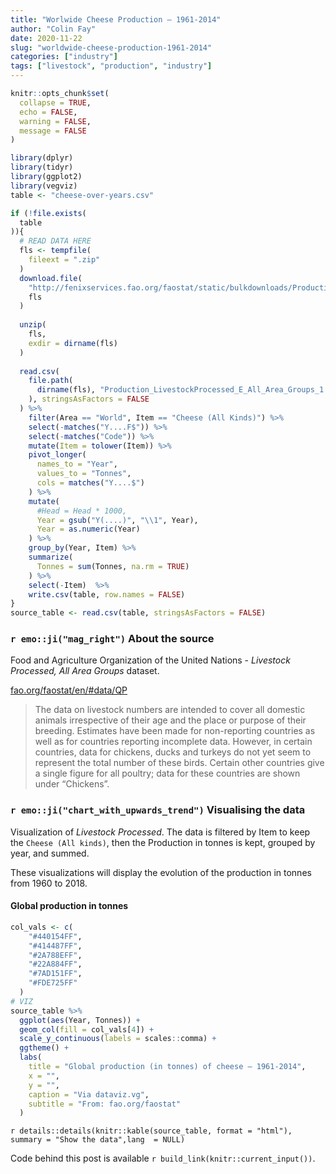 ```yaml
---
title: "Worlwide Cheese Production — 1961-2014"
author: "Colin Fay"
date: 2020-11-22
slug: "worldwide-cheese-production-1961-2014"
categories: ["industry"]
tags: ["livestock", "production", "industry"]
---
```


```r
knitr::opts_chunk$set(
  collapse = TRUE, 
  echo = FALSE, 
  warning = FALSE, 
  message = FALSE
)

library(dplyr)
library(tidyr)
library(ggplot2)
library(vegviz)
table <- "cheese-over-years.csv"

if (!file.exists(
  table
)){
  # READ DATA HERE
  fls <- tempfile(
    fileext = ".zip"
  )
  download.file(
    "http://fenixservices.fao.org/faostat/static/bulkdownloads/Production_LivestockProcessed_E_All_Area_Groups.zip", 
    fls
  )
  
  unzip(
    fls,
    exdir = dirname(fls)
  )
  
  read.csv(
    file.path(
      dirname(fls), "Production_LivestockProcessed_E_All_Area_Groups_1.csv"
    ), stringsAsFactors = FALSE
  ) %>%    
    filter(Area == "World", Item == "Cheese (All Kinds)") %>%
    select(-matches("Y....F$")) %>%
    select(-matches("Code")) %>%
    mutate(Item = tolower(Item)) %>%
    pivot_longer(
      names_to = "Year", 
      values_to = "Tonnes", 
      cols = matches("Y....$")
    ) %>%
    mutate(
      #Head = Head * 1000, 
      Year = gsub("Y(....)", "\\1", Year), 
      Year = as.numeric(Year)
    ) %>%
    group_by(Year, Item) %>%
    summarize(
      Tonnes = sum(Tonnes, na.rm = TRUE)
    ) %>%
    select(-Item)  %>%
    write.csv(table, row.names = FALSE)
}
source_table <- read.csv(table, stringsAsFactors = FALSE)
```

### `r emo::ji("mag_right")` About the source 

::: {.source}
Food and Agriculture Organization of the United Nations - _Livestock Processed, All Area Groups_ dataset.
::: 

::: {.link}
[fao.org/faostat/en/#data/QP](https://www.fao.org/faostat/en/#data/QP)
:::

::: {.count}
> The data on livestock numbers are intended to cover all domestic animals irrespective of their age and the place or purpose of their breeding. Estimates have been made for non-reporting countries as well as for countries reporting incomplete data. However, in certain countries, data for chickens, ducks and turkeys do not yet seem to represent the total number of these birds. Certain other countries give a single figure for all poultry; data for these countries are shown under “Chickens”.
:::


### `r emo::ji("chart_with_upwards_trend")` Visualising the data

Visualization of _Livestock Processed_.
The data is filtered by Item to keep the `Cheese (All kinds)`, then the Production in tonnes is kept, grouped by year, and summed. 

These visualizations will display the evolution of the production in tonnes from 1960 to 2018.

#### Global production in tonnes

```r
col_vals <- c(
    "#440154FF",
    "#414487FF", 
    "#2A788EFF", 
    "#22A884FF", 
    "#7AD151FF", 
    "#FDE725FF"
  )
# VIZ
source_table %>%
  ggplot(aes(Year, Tonnes)) + 
  geom_col(fill = col_vals[4]) + 
  scale_y_continuous(labels = scales::comma) + 
  ggtheme() + 
  labs(
    title = "Global production (in tonnes) of cheese — 1961-2014", 
    x = "", 
    y = "", 
    caption = "Via dataviz.vg",
    subtitle = "From: fao.org/faostat"
  )
```

`r details::details(knitr::kable(source_table, format = "html"), summary = "Show the data",lang  = NULL)`


::: {.code}
Code behind this post is available `r build_link(knitr::current_input())`. 
:::
